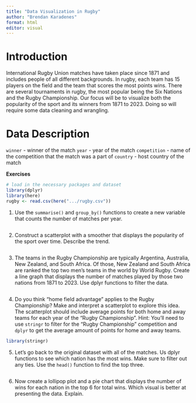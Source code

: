 ```yaml
---
title: "Data Visualization in Rugby"
author: "Brendan Karadenes"
format: html
editor: visual
---
```


# Introduction

International Rugby Union matches have taken place since 1871 and includes people of all different backgrounds. In rugby, each team has 15 players on the field and the team that scores the most points wins. There are several tournaments in rugby, the most popular being the Six Nations and the Rugby Championship. Our focus will be to visualize both the popularity of the sport and its winners from 1871 to 2023. Doing so will require some data cleaning and wrangling.

# Data Description

`winner` - winner of the match
`year` - year of the match
`competition` - name of the competition that the match was a part of
`country` - host country of the match

**Exercises**

```r
# load in the necessary packages and dataset
library(dplyr)
library(here)
rugby <- read.csv(here(".../rugby.csv"))
```

1.  Use the `summarise()` and `group_by()` functions to create a new variable that counts the number of matches per year.

```r


```

2.  Construct a scatterplot with a smoother that displays the popularity of the sport over time. Describe the trend.

```r


```

3.  The teams in the Rugby Championship are typically Argentina, Australia, New Zealand, and South Africa. Of those, New Zealand and South Africa are ranked the top two men's teams in the world by World Rugby. Create a line graph that displays the number of matches played by those two nations from 1871 to 2023. Use dplyr functions to filter the data.

```r


```

4.  Do you think "home field advantage" applies to the Rugby Championship? Make and interpret a scatterplot to explore this idea. The scatterplot should include average points for both home and away teams for each year of the "Rugby Championship". Hint: You'll need to use `stringr` to filter for the "Rugby Championship" competition and `dplyr` to get the average amount of points for home and away teams.

```r
library(stringr)

```



5.  Let's go back to the original dataset with all of the matches. Us dplyr functions to see which nation has the most wins. Make sure to filter out any ties. Use the `head()` function to find the top three.

```r


```



6.  Now create a lollipop plot and a pie chart that displays the number of wins for each nation in the top 6 for total wins. Which visual is better at presenting the data. Explain.

```r


```

```r


```


